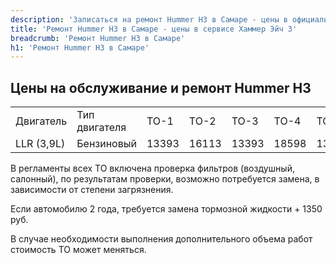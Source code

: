 ```yaml
---
description: 'Записаться на ремонт Hummer H3 в Самаре - цены в официальном сервисе Хаммер Эйч 3'
title: 'Ремонт Hummer H3 в Самаре - цены в сервисе Хаммер Эйч 3'
breadcrumb: 'Ремонт Hummer H3 в Самаре'
h1: 'Ремонт Hummer H3 в Самаре'
---
```

<h2>Цены на обслуживание и ремонт Hummer H3</h2>
<p>
</p>
<table>
<tbody>
<tr>
	<td>
		Двигатель
	</td>
	<td>
		Тип двигателя
	</td>
	<td>
		ТО-1
	</td>
	<td>
		ТО-2
	</td>
	<td>
		ТО-3
	</td>
	<td>
		ТО-4
	</td>
	<td>
		ТО-5
	</td>
	<td>
		ТО-6&nbsp;
	</td>
	<td>
		ТО-7
	</td>
	<td>
		ТО-8
	</td>
	<td>
		ТО-9&nbsp;
	</td>
</tr>
<tr>
	<td>
		LLR (3,9L)
	</td>
	<td>
		Бензиновый
	</td>
	<td>
		13393
	</td>
	<td>
		16113
	</td>
	<td>
		13393
	</td>
	<td>
		18598
	</td>
	<td>
		13393
	</td>
	<td>
		16113
	</td>
	<td>
		13393
	</td>
	<td>
		18598
	</td>
	<td>
		13393
	</td>
</tr>
</tbody>
</table>
<p>
	В регламенты всех ТО включена проверка фильтров (воздушный, салонный), по результатам проверки, возможно потребуется замена, в зависимости от степени загрязнения.
</p>
<p>
	Если автомобилю 2 года, требуется замена тормозной жидкости + 1350 руб.
</p>
<p>
	В случае необходимости выполнения дополнительного объема работ стоимость ТО может меняться.
</p>